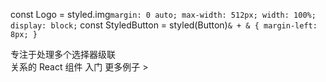 const Logo = styled.img`
  margin: 0 auto;
  max-width: 512px;
  width: 100%;
  display: block;
`
const StyledButton = styled(Button)`
  & + & {
    margin-left: 8px;
  }
`

<Empty height='72px' />
<Logo src={load('/static/images/logo@2x.png')} />
<Empty height='128px' />

<Typography align='center' variant='h4' color='inherit'>
  专注于处理多个选择器级联
  <br/>
  关系的 React 组件
</Typography>

<Empty height='16px' />

<Typography align='center'>
  <Link href="/getting-started/installation">
    <StyledButton variant="contained" color="secondary">
      入门
    </StyledButton>
  </Link>
  <Link href="/example">
    <StyledButton variant="outlined" color="secondary">
      更多例子 >
    </StyledButton>
  </Link>
</Typography>
